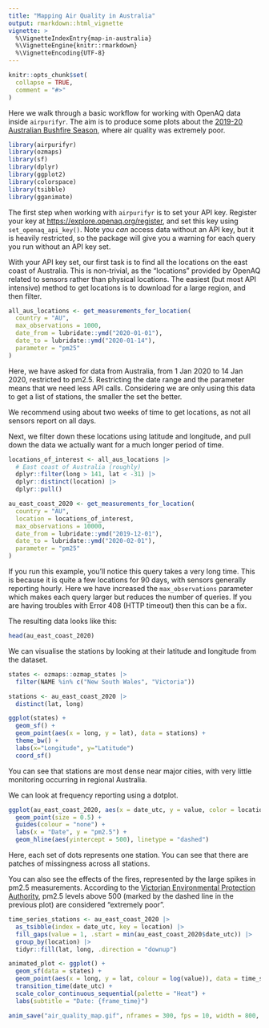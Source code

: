 ```yaml
---
title: "Mapping Air Quality in Australia"
output: rmarkdown::html_vignette
vignette: >
  %\VignetteIndexEntry{map-in-australia}
  %\VignetteEngine{knitr::rmarkdown}
  %\VignetteEncoding{UTF-8}
---
```


```r
knitr::opts_chunk$set(
  collapse = TRUE,
  comment = "#>"
)
```

Here we walk through a basic workflow for working with OpenAQ data inside `airpurifyr`. The aim is to produce some plots about the [2019-20 Australian Bushfire Season](https://en.wikipedia.org/wiki/2019%E2%80%9320_Australian_bushfire_season), where air quality was extremely poor.

```r
library(airpurifyr)
library(ozmaps)
library(sf)
library(dplyr)
library(ggplot2)
library(colorspace)
library(tsibble)
library(gganimate)
```

The first step when working with `airpurifyr` is to set your API key. Register your key at [https://explore.openaq.org/register](https://explore.openaq.org/register), and set this key using `set_openaq_api_key()`. Note you _can_ access data without an API key, but it is heavily restricted, so the package will give you a warning for each query you run without an API key set.

With your API key set, our first task is to find all the locations on the east coast of Australia. This is non-trivial, as the "locations" provided by OpenAQ related to sensors rather than physical locations. The easiest (but most API intensive) method to get locations is to download for a large region, and then filter.

```r
all_aus_locations <- get_measurements_for_location(
  country = "AU",
  max_observations = 1000,
  date_from = lubridate::ymd("2020-01-01"),
  date_to = lubridate::ymd("2020-01-14"),
  parameter = "pm25"
)
```

Here, we have asked for data from Australia, from 1 Jan 2020 to 14 Jan 2020, restricted to pm2.5. Restricting the date range and the parameter means that we need less API calls. Considering we are only using this data to get a list of stations, the smaller the set the better.

We recommend using about two weeks of time to get locations, as not all sensors report on all days.

Next, we filter down these locations using latitude and longitude, and pull down the data we actually want for a much longer period of time.

```r
locations_of_interest <- all_aus_locations |>
  # East coast of Australia (roughly)
  dplyr::filter(long > 141, lat < -31) |>
  dplyr::distinct(location) |>
  dplyr::pull()

au_east_coast_2020 <- get_measurements_for_location(
  country = "AU",
  location = locations_of_interest,
  max_observations = 10000,
  date_from = lubridate::ymd("2019-12-01"),
  date_to = lubridate::ymd("2020-02-01"),
  parameter = "pm25"
)
```

If you run this example, you'll notice this query takes a very long time. This is because it is quite a few locations for 90 days, with sensors generally reporting hourly. Here we have increased the `max_observations` parameter which makes each query larger but reduces the number of queries. If you are having troubles with Error 408 (HTTP timeout) then this can be a fix.

The resulting data looks like this:

```r
head(au_east_coast_2020)
```

We can visualise the stations by looking at their latitude and longitude from the dataset.

```r
states <- ozmaps::ozmap_states |>
  filter(NAME %in% c("New South Wales", "Victoria"))

stations <- au_east_coast_2020 |>
  distinct(lat, long)

ggplot(states) +
  geom_sf() +
  geom_point(aes(x = long, y = lat), data = stations) +
  theme_bw() +
  labs(x="Longitude", y="Latitude")
  coord_sf()
```

You can see that stations are most dense near major cities, with very little monitoring occurring in regional Australia.

We can look at frequency reporting using a dotplot.

```r
ggplot(au_east_coast_2020, aes(x = date_utc, y = value, color = location)) +
  geom_point(size = 0.5) +
  guides(colour = "none") +
  labs(x = "Date", y = "pm2.5") +
  geom_hline(aes(yintercept = 500), linetype = "dashed")
```

Here, each set of dots represents one station. You can see that there are patches of missingness across all stations.

You can also see the effects of the fires, represented by the large spikes in pm2.5 measurements. According to the [Victorian Environmental Protection Authority](https://www.epa.vic.gov.au/for-community/environmental-information/air-quality/pm25-particles-in-the-air), pm2.5 levels above 500 (marked by the dashed line in the previous plot) are considered "extremely poor".

```r
time_series_stations <- au_east_coast_2020 |>
  as_tsibble(index = date_utc, key = location) |>
  fill_gaps(value = 1, .start = min(au_east_coast_2020$date_utc)) |>
  group_by(location) |>
  tidyr::fill(lat, long, .direction = "downup")

animated_plot <- ggplot() +
  geom_sf(data = states) +
  geom_point(aes(x = long, y = lat, colour = log(value)), data = time_series_stations) +
  transition_time(date_utc) +
  scale_color_continuous_sequential(palette = "Heat") +
  labs(subtitle = "Date: {frame_time}")

anim_save("air_quality_map.gif", nframes = 300, fps = 10, width = 800, height = 600, animation = animated_plot, renderer = gifski_renderer())

```
